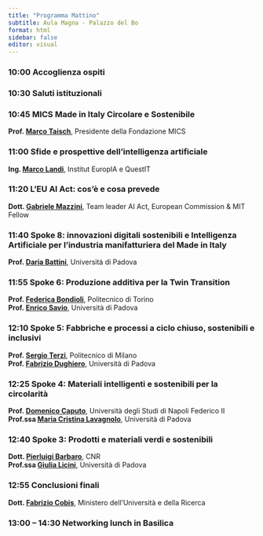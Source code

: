 ```yaml
---
title: "Programma Mattino"
subtitle: Aula Magna - Palazzo del Bo
format: html
sidebar: false
editor: visual
---
```


### 10:00 Accoglienza ospiti

### 10:30 Saluti istituzionali

### 10:45 MICS Made in Italy Circolare e Sostenibile

**Prof. [Marco Taisch](https://it.linkedin.com/in/marcotaisch)**, Presidente della Fondazione MICS

### 11:00 Sfide e prospettive dell'intelligenza artificiale

**Ing. [Marco Landi](https://www.linkedin.com/in/marco-landi-6bb8474/)**, Institut EuropIA e QuestIT

### 11:20 L’EU AI Act: cos’è e cosa prevede

**Dott. [Gabriele Mazzini](https://www.linkedin.com/in/gabriele-mazzini-2baa948/)**, Team leader AI Act, European Commission & MIT Fellow

### 11:40 Spoke 8: innovazioni digitali sostenibili e Intelligenza Artificiale per l'industria manifatturiera del Made in Italy

**Prof. [Daria Battini](https://www.linkedin.com/in/daria-battini-b7664011/)**, Università di Padova

### 11:55 Spoke 6: Produzione additiva per la Twin Transition

**Prof. [Federica Bondioli](https://www.linkedin.com/in/federica-bondioli-123002a/)**, Politecnico di Torino\
**Prof. [Enrico Savio](https://www.linkedin.com/in/enricosavio/)**, Università di Padova

### 12:10 Spoke 5: Fabbriche e processi a ciclo chiuso, sostenibili e inclusivi

**Prof. [Sergio Terzi](https://www.linkedin.com/in/sergioterzi/)**, Politecnico di Milano\
**Prof. [Fabrizio Dughiero](https://www.linkedin.com/in/fabrizio-dughiero-2b770721/)**, Università di Padova

### 12:25 Spoke 4: Materiali intelligenti e sostenibili per la circolarità

**Prof. [Domenico Caputo](https://www.linkedin.com/in/domenico-caputo-98867a2/)**, Università degli Studi di Napoli Federico II\
**Prof.ssa [Maria Cristina Lavagnolo](https://www.linkedin.com/in/maria-cristina-lavagnolo-1208397a/)**, Università di Padova

### 12:40 Spoke 3: Prodotti e materiali verdi e sostenibili

**Dott. [Pierluigi Barbaro](https://www.linkedin.com/in/pierluigi-barbaro-53540675/)**, CNR\
**Prof.ssa [Giulia Licini](https://www.linkedin.com/in/giulia-licini-0357589/)**, Università di Padova

### 12:55 Conclusioni finali

**Dott. [Fabrizio Cobis](https://www.linkedin.com/in/fabrizio-cobis-6a88ba12/)**, Ministero dell’Università e della Ricerca

### 13:00 – 14:30 Networking lunch in Basilica

